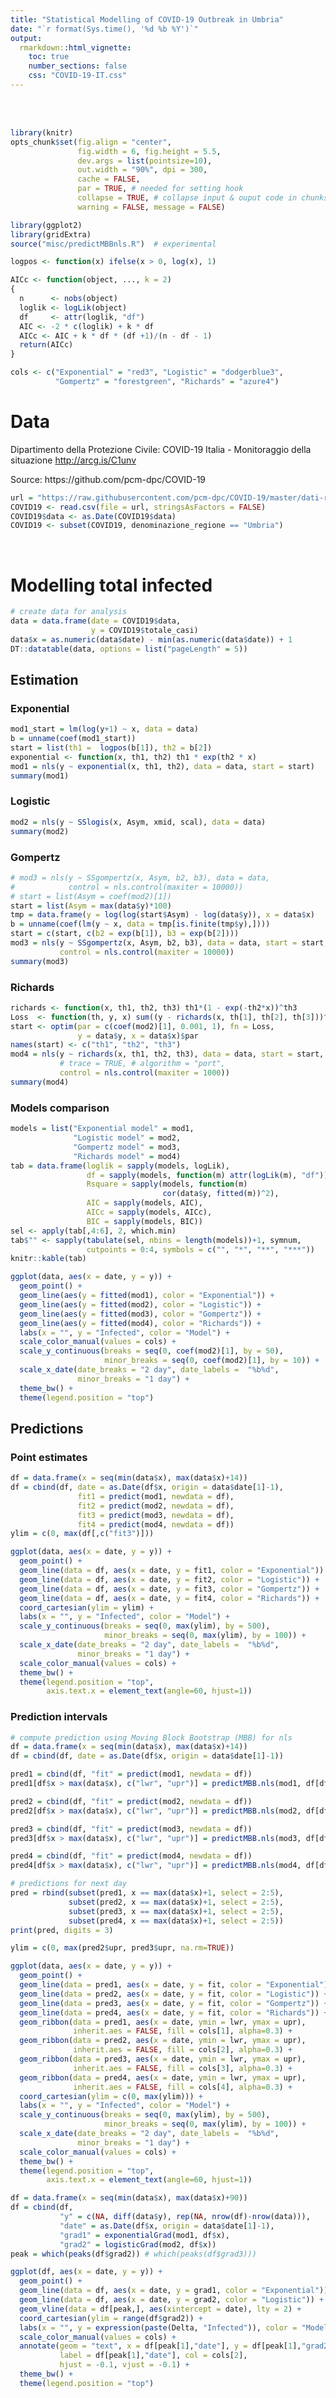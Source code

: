 ```yaml
---
title: "Statistical Modelling of COVID-19 Outbreak in Umbria"
date: "`r format(Sys.time(), '%d %b %Y')`"
output: 
  rmarkdown::html_vignette:
    toc: true
    number_sections: false
    css: "COVID-19-IT.css"
---
```


<br><br>

```r
library(knitr)
opts_chunk$set(fig.align = "center",
               fig.width = 6, fig.height = 5.5,
               dev.args = list(pointsize=10),
               out.width = "90%", dpi = 300,
               cache = FALSE,
               par = TRUE, # needed for setting hook 
               collapse = TRUE, # collapse input & ouput code in chunks
               warning = FALSE, message = FALSE)

library(ggplot2)
library(gridExtra)
source("misc/predictMBBnls.R")  # experimental

logpos <- function(x) ifelse(x > 0, log(x), 1)

AICc <- function(object, ..., k = 2) 
{
  n      <- nobs(object)
  loglik <- logLik(object)
  df     <- attr(loglik, "df")
  AIC <- -2 * c(loglik) + k * df
  AICc <- AIC + k * df * (df +1)/(n - df - 1)
  return(AICc)
}

cols <- c("Exponential" = "red3", "Logistic" = "dodgerblue3",
          "Gompertz" = "forestgreen", "Richards" = "azure4")
```

# Data 

Dipartimento della Protezione Civile: COVID-19 Italia - Monitoraggio della situazione <http://arcg.is/C1unv>

Source: https://github.com/pcm-dpc/COVID-19 

```R
url = "https://raw.githubusercontent.com/pcm-dpc/COVID-19/master/dati-regioni/dpc-covid19-ita-regioni.csv"
COVID19 <- read.csv(file = url, stringsAsFactors = FALSE)
COVID19$data <- as.Date(COVID19$data)
COVID19 <- subset(COVID19, denominazione_regione == "Umbria")
```

<br>

# Modelling total infected 

```R
# create data for analysis
data = data.frame(date = COVID19$data,
                  y = COVID19$totale_casi)
data$x = as.numeric(data$date) - min(as.numeric(data$date)) + 1
DT::datatable(data, options = list("pageLength" = 5))
```

## Estimation

### Exponential

```R
mod1_start = lm(log(y+1) ~ x, data = data)
b = unname(coef(mod1_start))
start = list(th1 =  logpos(b[1]), th2 = b[2])
exponential <- function(x, th1, th2) th1 * exp(th2 * x)
mod1 = nls(y ~ exponential(x, th1, th2), data = data, start = start)
summary(mod1)
```

### Logistic

```R
mod2 = nls(y ~ SSlogis(x, Asym, xmid, scal), data = data)
summary(mod2)
```

### Gompertz

```R
# mod3 = nls(y ~ SSgompertz(x, Asym, b2, b3), data = data,
#            control = nls.control(maxiter = 10000))
# start = list(Asym = coef(mod2)[1])
start = list(Asym = max(data$y)*100)
tmp = data.frame(y = log(log(start$Asym) - log(data$y)), x = data$x)
b = unname(coef(lm(y ~ x, data = tmp[is.finite(tmp$y),])))
start = c(start, c(b2 = exp(b[1]), b3 = exp(b[2])))
mod3 = nls(y ~ SSgompertz(x, Asym, b2, b3), data = data, start = start, 
           control = nls.control(maxiter = 10000))
summary(mod3)
```

### Richards

```R
richards <- function(x, th1, th2, th3) th1*(1 - exp(-th2*x))^th3
Loss  <- function(th, y, x) sum((y - richards(x, th[1], th[2], th[3]))^2) 
start <- optim(par = c(coef(mod2)[1], 0.001, 1), fn = Loss, 
               y = data$y, x = data$x)$par
names(start) <- c("th1", "th2", "th3")
mod4 = nls(y ~ richards(x, th1, th2, th3), data = data, start = start,
           # trace = TRUE, # algorithm = "port", 
           control = nls.control(maxiter = 1000))
summary(mod4)
```

### Models comparison

```R
models = list("Exponential model" = mod1, 
              "Logistic model" = mod2,
              "Gompertz model" = mod3,
              "Richards model" = mod4)
tab = data.frame(loglik = sapply(models, logLik),
                 df = sapply(models, function(m) attr(logLik(m), "df")),
                 Rsquare = sapply(models, function(m) 
                                  cor(data$y, fitted(m))^2),
                 AIC = sapply(models, AIC),
                 AICc = sapply(models, AICc),
                 BIC = sapply(models, BIC))
sel <- apply(tab[,4:6], 2, which.min)
tab$"" <- sapply(tabulate(sel, nbins = length(models))+1, symnum,
                 cutpoints = 0:4, symbols = c("", "*", "**", "***"))
knitr::kable(tab)
```

```R
ggplot(data, aes(x = date, y = y)) + 
  geom_point() +
  geom_line(aes(y = fitted(mod1), color = "Exponential")) +
  geom_line(aes(y = fitted(mod2), color = "Logistic")) +
  geom_line(aes(y = fitted(mod3), color = "Gompertz")) +
  geom_line(aes(y = fitted(mod4), color = "Richards")) +
  labs(x = "", y = "Infected", color = "Model") +
  scale_color_manual(values = cols) +
  scale_y_continuous(breaks = seq(0, coef(mod2)[1], by = 50),
                     minor_breaks = seq(0, coef(mod2)[1], by = 10)) +
  scale_x_date(date_breaks = "2 day", date_labels =  "%b%d",
               minor_breaks = "1 day") +
  theme_bw() +
  theme(legend.position = "top")
```

## Predictions

### Point estimates

```R
df = data.frame(x = seq(min(data$x), max(data$x)+14))
df = cbind(df, date = as.Date(df$x, origin = data$date[1]-1),
               fit1 = predict(mod1, newdata = df),
               fit2 = predict(mod2, newdata = df),
               fit3 = predict(mod3, newdata = df),
               fit4 = predict(mod4, newdata = df))
ylim = c(0, max(df[,c("fit3")]))
```

```R
ggplot(data, aes(x = date, y = y)) + 
  geom_point() +
  geom_line(data = df, aes(x = date, y = fit1, color = "Exponential")) +
  geom_line(data = df, aes(x = date, y = fit2, color = "Logistic")) +
  geom_line(data = df, aes(x = date, y = fit3, color = "Gompertz")) +
  geom_line(data = df, aes(x = date, y = fit4, color = "Richards")) +
  coord_cartesian(ylim = ylim) +
  labs(x = "", y = "Infected", color = "Model") +
  scale_y_continuous(breaks = seq(0, max(ylim), by = 500),
                     minor_breaks = seq(0, max(ylim), by = 100)) +
  scale_x_date(date_breaks = "2 day", date_labels =  "%b%d",
               minor_breaks = "1 day") +
  scale_color_manual(values = cols) +
  theme_bw() +
  theme(legend.position = "top",
        axis.text.x = element_text(angle=60, hjust=1))
```

### Prediction intervals

```r
# compute prediction using Moving Block Bootstrap (MBB) for nls
df = data.frame(x = seq(min(data$x), max(data$x)+14))
df = cbind(df, date = as.Date(df$x, origin = data$date[1]-1))

pred1 = cbind(df, "fit" = predict(mod1, newdata = df))
pred1[df$x > max(data$x), c("lwr", "upr")] = predictMBB.nls(mod1, df[df$x > max(data$x),])[,2:3]

pred2 = cbind(df, "fit" = predict(mod2, newdata = df))
pred2[df$x > max(data$x), c("lwr", "upr")] = predictMBB.nls(mod2, df[df$x > max(data$x),])[,2:3]

pred3 = cbind(df, "fit" = predict(mod3, newdata = df))
pred3[df$x > max(data$x), c("lwr", "upr")] = predictMBB.nls(mod3, df[df$x > max(data$x),])[,2:3]

pred4 = cbind(df, "fit" = predict(mod4, newdata = df))
pred4[df$x > max(data$x), c("lwr", "upr")] = predictMBB.nls(mod4, df[df$x > max(data$x),])[,2:3]

# predictions for next day
pred = rbind(subset(pred1, x == max(data$x)+1, select = 2:5),
             subset(pred2, x == max(data$x)+1, select = 2:5),
             subset(pred3, x == max(data$x)+1, select = 2:5),
             subset(pred4, x == max(data$x)+1, select = 2:5))
print(pred, digits = 3)

ylim = c(0, max(pred2$upr, pred3$upr, na.rm=TRUE))
```

```R
ggplot(data, aes(x = date, y = y)) + 
  geom_point() +
  geom_line(data = pred1, aes(x = date, y = fit, color = "Exponential")) +
  geom_line(data = pred2, aes(x = date, y = fit, color = "Logistic")) +
  geom_line(data = pred3, aes(x = date, y = fit, color = "Gompertz")) +
  geom_line(data = pred4, aes(x = date, y = fit, color = "Richards")) +
  geom_ribbon(data = pred1, aes(x = date, ymin = lwr, ymax = upr), 
              inherit.aes = FALSE, fill = cols[1], alpha=0.3) +
  geom_ribbon(data = pred2, aes(x = date, ymin = lwr, ymax = upr), 
              inherit.aes = FALSE, fill = cols[2], alpha=0.3) +
  geom_ribbon(data = pred3, aes(x = date, ymin = lwr, ymax = upr),
              inherit.aes = FALSE, fill = cols[3], alpha=0.3) +
  geom_ribbon(data = pred4, aes(x = date, ymin = lwr, ymax = upr),
              inherit.aes = FALSE, fill = cols[4], alpha=0.3) +
  coord_cartesian(ylim = c(0, max(ylim))) +
  labs(x = "", y = "Infected", color = "Model") +
  scale_y_continuous(breaks = seq(0, max(ylim), by = 500),
                     minor_breaks = seq(0, max(ylim), by = 100)) +
  scale_x_date(date_breaks = "2 day", date_labels =  "%b%d",
               minor_breaks = "1 day") +
  scale_color_manual(values = cols) +
  theme_bw() +
  theme(legend.position = "top",
        axis.text.x = element_text(angle=60, hjust=1))
```

```r
df = data.frame(x = seq(min(data$x), max(data$x)+90))
df = cbind(df, 
           "y" = c(NA, diff(data$y), rep(NA, nrow(df)-nrow(data))),
           "date" = as.Date(df$x, origin = data$date[1]-1),
           "grad1" = exponentialGrad(mod1, df$x),
           "grad2" = logisticGrad(mod2, df$x))
peak = which(peaks(df$grad2)) # which(peaks(df$grad3)))

ggplot(df, aes(x = date, y = y)) + 
  geom_point() +
  geom_line(data = df, aes(x = date, y = grad1, color = "Exponential")) +
  geom_line(data = df, aes(x = date, y = grad2, color = "Logistic")) +
  geom_vline(data = df[peak,], aes(xintercept = date), lty = 2) +
  coord_cartesian(ylim = range(df$grad2)) +
  labs(x = "", y = expression(paste(Delta, "Infected")), color = "Model") +
  scale_color_manual(values = cols) +
  annotate(geom = "text", x = df[peak[1],"date"], y = df[peak[1],"grad2"],
           label = df[peak[1],"date"], col = cols[2], 
           hjust = -0.1, vjust = -0.1) +
  theme_bw() +
  theme(legend.position = "top")
```


